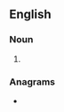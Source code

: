==English==

===Noun===
{{head|en|noun plural form}}

# {{plural of|amir|lang=en}}

===Anagrams===
* {{anagrams|en|Maris|Samir|raims|simar|sirma}}